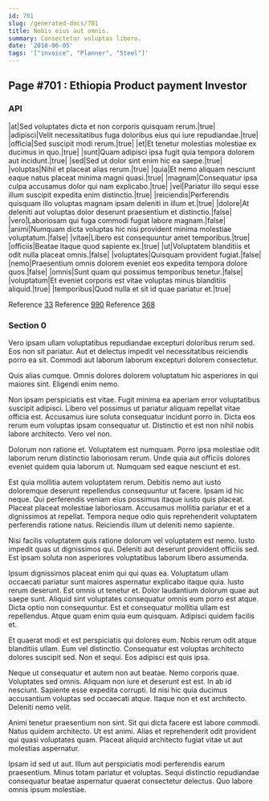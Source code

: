 ```yaml
---
id: 701
slug: /generated-docs/701
title: Nobis eius aut omnis.
summary: Consectetur voluptas libero.
date: '2018-06-05'
tags: '["invoice", "Planner", "Steel"]'
---
```

## Page #701 : Ethiopia Product payment Investor
<Partial />

### API

|at|Sed voluptates dicta et non corporis quisquam rerum.|true|
|adipisci|Velit necessitatibus fuga doloribus eius qui iure repudiandae.|true|
|officia|Sed suscipit modi rerum.|true|
|et|Et tenetur molestias molestiae ex ducimus in quo.|true|
|sunt|Quam adipisci ipsa fugit quia tempora dolorem aut incidunt.|true|
|sed|Sed ut dolor sint enim hic ea saepe.|true|
|voluptas|Nihil et placeat alias rerum.|true|
|quia|Et nemo aliquam nesciunt eaque natus placeat minima magni quasi.|true|
|magnam|Consequatur ipsa culpa accusamus dolor qui nam explicabo.|true|
|vel|Pariatur illo sequi esse illum suscipit expedita enim distinctio.|true|
|reiciendis|Perferendis quisquam illo voluptas magnam ipsam deleniti in illum et.|true|
|dolore|At deleniti aut voluptas dolor deserunt praesentium et distinctio.|false|
|vero|Laboriosam qui fuga commodi fugiat labore magnam.|false|
|animi|Numquam dicta voluptas hic nisi provident minima molestiae voluptatum.|false|
|vitae|Libero est consequuntur amet temporibus.|true|
|officiis|Beatae itaque quod sapiente ex.|true|
|ut|Voluptatem blanditiis et odit nulla placeat omnis.|false|
|voluptates|Quisquam provident fugiat.|false|
|nemo|Praesentium omnis dolorem eveniet eos expedita tempora dolore quos.|false|
|omnis|Sunt quam qui possimus temporibus tenetur.|false|
|voluptatum|Et eveniet corporis est vitae voluptas minus blanditiis aliquid.|true|
|temporibus|Quod nulla et sit id quae pariatur et.|true|

Reference [33](/generated-docs/33)
Reference [990](/generated-docs/990)
Reference [368](/generated-docs/368)


### Section 0
Vero ipsam ullam voluptatibus repudiandae excepturi doloribus rerum sed. Eos non sit pariatur. Aut et delectus impedit vel necessitatibus reiciendis porro ea sit. Commodi aut laborum laborum excepturi dolorem consectetur.
 Quis alias cumque. Omnis dolores dolorem voluptatum hic asperiores in qui maiores sint. Eligendi enim nemo.
 Non ipsam perspiciatis est vitae. Fugit minima ea aperiam error voluptatibus suscipit adipisci. Libero vel possimus ut pariatur aliquam repellat vitae officia est. Accusamus iure soluta consequatur incidunt porro in.
Dicta eos rerum eum voluptas ipsam consequatur ut. Distinctio et est non nihil nobis labore architecto. Vero vel non.
 Dolorum non ratione et. Voluptatem est numquam. Porro ipsa molestiae odit laborum rerum distinctio laboriosam rerum. Unde quia aut officiis dolores eveniet quidem quia laborum ut. Numquam sed eaque nesciunt et est.
 Est quia mollitia autem voluptatem rerum. Debitis nemo aut iusto doloremque deserunt repellendus consequuntur ut facere. Ipsam id hic neque.
Qui perferendis veniam eius possimus itaque iusto quis placeat. Placeat placeat molestiae laboriosam. Accusamus mollitia pariatur et et a dignissimos at repellat. Tempora neque odio quis reprehenderit voluptatem perferendis ratione natus. Reiciendis illum ut deleniti nemo sapiente.
 Nisi facilis voluptatem quis ratione dolorum vel voluptatem est nemo. Iusto impedit quas ut dignissimos qui. Deleniti aut deserunt provident officiis sed. Est ipsam soluta non asperiores voluptatibus laborum libero assumenda.
 Ipsum dignissimos placeat enim qui qui quas ea. Voluptatum ullam occaecati pariatur sunt maiores aspernatur explicabo itaque quia. Iusto rerum deserunt. Est omnis ut tenetur et. Dolor laudantium dolorum quae aut saepe sunt. Aliquid sint voluptates consequatur omnis eum porro est atque.
Dicta optio non consequuntur. Est et consequatur mollitia ullam est repellendus. Atque quam enim quia eum quisquam. Adipisci quidem facilis et.
 Et quaerat modi et est perspiciatis qui dolores eum. Nobis rerum odit atque blanditiis ullam. Eum vel distinctio. Consequatur est voluptas architecto dolores suscipit sed. Non et sequi. Eos adipisci est quis ipsa.
 Neque ut consequatur et autem non aut beatae. Nemo corporis quae. Voluptates sed omnis. Aliquam non iure et deserunt est est. In ab id nesciunt.
Sapiente esse expedita corrupti. Id nisi hic quia ducimus accusantium voluptas sed occaecati atque. Itaque non et est architecto. Deleniti nemo velit.
 Animi tenetur praesentium non sint. Sit qui dicta facere est labore commodi. Natus quidem architecto. Ut est animi. Alias et reprehenderit odit provident qui quasi voluptates quam. Placeat aliquid architecto fugiat vitae ut aut molestias aspernatur.
 Ipsam id sed ut aut. Illum aut perspiciatis modi perferendis earum praesentium. Minus totam pariatur et voluptas. Sequi distinctio repudiandae consequatur beatae aspernatur quaerat consectetur delectus. Quo labore omnis ipsum molestiae.
